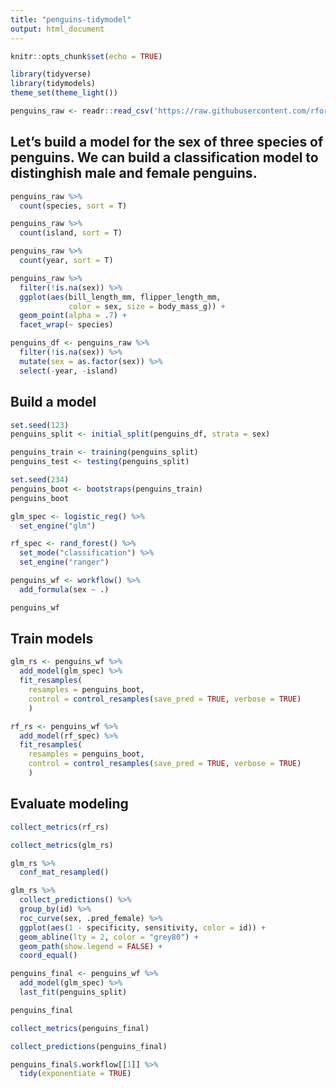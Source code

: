 ```yaml
---
title: "penguins-tidymodel"
output: html_document
---
```


```r
knitr::opts_chunk$set(echo = TRUE)
```

```r
library(tidyverse)
library(tidymodels)
theme_set(theme_light())

penguins_raw <- readr::read_csv('https://raw.githubusercontent.com/rfordatascience/tidytuesday/master/data/2020/2020-07-28/penguins.csv')
```

## Let's build a model for the sex of three species of penguins. We can build a classification model to distinghish male and female penguins. 

```r
penguins_raw %>% 
  count(species, sort = T)

penguins_raw %>% 
  count(island, sort = T)

penguins_raw %>% 
  count(year, sort = T)
```


```r
penguins_raw %>% 
  filter(!is.na(sex)) %>% 
  ggplot(aes(bill_length_mm, flipper_length_mm, 
             color = sex, size = body_mass_g)) +
  geom_point(alpha = .7) +
  facet_wrap(~ species)
```



```r
penguins_df <- penguins_raw %>% 
  filter(!is.na(sex)) %>% 
  mutate(sex = as.factor(sex)) %>% 
  select(-year, -island)
```

## Build a model

```r
set.seed(123)
penguins_split <- initial_split(penguins_df, strata = sex)

penguins_train <- training(penguins_split)
penguins_test <- testing(penguins_split)

set.seed(234)
penguins_boot <- bootstraps(penguins_train)
penguins_boot
```


```r
glm_spec <- logistic_reg() %>% 
  set_engine("glm")

rf_spec <- rand_forest() %>% 
  set_mode("classification") %>% 
  set_engine("ranger")
```

```r
penguins_wf <- workflow() %>% 
  add_formula(sex ~ .)

penguins_wf
```

## Train models

```r
glm_rs <- penguins_wf %>% 
  add_model(glm_spec) %>% 
  fit_resamples(
    resamples = penguins_boot,
    control = control_resamples(save_pred = TRUE, verbose = TRUE)
    )

rf_rs <- penguins_wf %>% 
  add_model(rf_spec) %>% 
  fit_resamples(
    resamples = penguins_boot,
    control = control_resamples(save_pred = TRUE, verbose = TRUE)
    )
```

## Evaluate modeling

```r
collect_metrics(rf_rs)
```


```r
collect_metrics(glm_rs)
```

```r
glm_rs %>%
  conf_mat_resampled()
```

```r
glm_rs %>% 
  collect_predictions() %>% 
  group_by(id) %>% 
  roc_curve(sex, .pred_female) %>% 
  ggplot(aes(1 - specificity, sensitivity, color = id)) +
  geom_abline(lty = 2, color = "grey80") +
  geom_path(show.legend = FALSE) +
  coord_equal()
```


```r
penguins_final <- penguins_wf %>% 
  add_model(glm_spec) %>% 
  last_fit(penguins_split)

penguins_final
```

```r
collect_metrics(penguins_final)
```

```r
collect_predictions(penguins_final)
```

```r
penguins_final$.workflow[[1]] %>% 
  tidy(exponentiate = TRUE)
```





